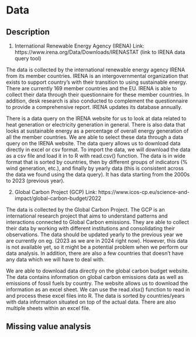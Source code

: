 # Data

## Description
1. International Renewable Energy Agency (IRENA)
Link: https://www.irena.org/Data/Downloads/IRENASTAT (link to IRENA data query tool)

The data is collected by the international renewable energy agency IRENA from its member countries. IRENA is an intergovernmental organization that exists to support country's with their transition to using sustainable energy. There are currently 169 member countries and the EU. IRENA is able to collect their data through their questionnaire for these member countries. In addition, desk research is also conducted to complement the questionnaire to provide a comprehensive report. IRENA updates its database annually. 

There is a data query on the IRENA website for us to look at data related to heat generation or electricity generation in general. There is also data that looks at sustainable energy as a percentage of overall energy generation of all the member countries. We are able to select these data through a data query on the IRENA website. The data query allows us to download data directly in excel or csv format. To import the data, we will download the data as a csv file and load it in to R with read.csv() function. The data is in wide format that is sorted by countries, then by different groups of indicators (% wind generation, etc.), and finally by yearly data (this is consistent across the data we found using the data query). It has data starting from the 2000s to 2023 (previous year).

2. Global Carbon Project (GCP)
Link: https://www.icos-cp.eu/science-and-impact/global-carbon-budget/2022

The data is collected by the Global Carbon Project. The GCP is an international research project that aims to understand patterns and interactions connected to Global Carbon emissions. They are able to collect their data by working with different institutions and consolidating their observations. The data should be updated yearly to the previous year we are currently on eg. (2023 as we are in 2024 right now). However, this data is not available yet, so it might be a potential problem when we perform our data analysis. In addition, there are also a few countries that doesn't have any data which we will have to deal with.

We are able to download data directly on the global carbon budget website. The data contains information on global carbon emissions data as well as emissions of fossil fuels by country. The website allows us to download the information as an excel sheet. We can use the read.xlsx() function to read in and process these excel files into R. The data is sorted by countries/years with data information situated on top of the actual data. There are also multiple sheets within an excel file. 


## Missing value analysis
